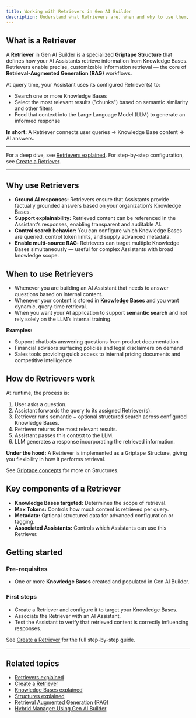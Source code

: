 ```yaml
---
title: Working with Retrievers in Gen AI Builder
description: Understand what Retrievers are, when and why to use them, and how they power AI Assistants in Gen AI Builder.
---
```


## What is a Retriever

A **Retriever** in Gen AI Builder is a specialized **Griptape Structure** that defines how your AI Assistants retrieve information from Knowledge Bases.
Retrievers enable precise, customizable information retrieval — the core of **Retrieval-Augmented Generation (RAG)** workflows.

At query time, your Assistant uses its configured Retriever(s) to:

-   Search one or more Knowledge Bases
-   Select the most relevant results ("chunks") based on semantic similarity and other filters
-   Feed that context into the Large Language Model (LLM) to generate an informed response

**In short:**
A Retriever connects user queries → Knowledge Base content → AI answers.

* * *

For a deep dive, see [Retrievers explained](/edb-postgres-ai/ai-factory/learn/explained/retrievers-explained).
For step-by-step configuration, see [Create a Retriever](/edb-postgres-ai/ai-factory/learn/how-to/gen-ai/create-retriever).

* * *

## Why use Retrievers

-   **Ground AI responses:** Retrievers ensure that Assistants provide factually grounded answers based on your organization’s Knowledge Bases.
-   **Support explainability:** Retrieved content can be referenced in the Assistant’s responses, enabling transparent and auditable AI.
-   **Control search behavior:** You can configure which Knowledge Bases are queried, control token limits, and supply advanced metadata.
-   **Enable multi-source RAG:** Retrievers can target multiple Knowledge Bases simultaneously — useful for complex Assistants with broad knowledge scope.

## When to use Retrievers

-   Whenever you are building an AI Assistant that needs to answer questions based on internal content.
-   Whenever your content is stored in **Knowledge Bases** and you want dynamic, query-time retrieval.
-   When you want your AI application to support **semantic search** and not rely solely on the LLM’s internal training.

**Examples:**

-   Support chatbots answering questions from product documentation
-   Financial advisors surfacing policies and legal disclaimers on demand
-   Sales tools providing quick access to internal pricing documents and competitive intelligence

## How do Retrievers work

At runtime, the process is:

1.  User asks a question.
2.  Assistant forwards the query to its assigned Retriever(s).
3.  Retriever runs semantic + optional structured search across configured Knowledge Bases.
4.  Retriever returns the most relevant results.
5.  Assistant passes this context to the LLM.
6.  LLM generates a response incorporating the retrieved information.

**Under the hood:**
A Retriever is implemented as a Griptape Structure, giving you flexibility in how it performs retrieval.

See [Griptape concepts](/edb-postgres-ai/ai-factory/learn/explained/ai-factory-concepts) for more on Structures.

## Key components of a Retriever

-   **Knowledge Bases targeted:** Determines the scope of retrieval.
-   **Max Tokens:** Controls how much content is retrieved per query.
-   **Metadata:** Optional structured data for advanced configuration or tagging.
-   **Associated Assistants:** Controls which Assistants can use this Retriever.

## Getting started

### Pre-requisites

-   One or more **Knowledge Bases** created and populated in Gen AI Builder.

### First steps

-   Create a Retriever and configure it to target your Knowledge Bases.
-   Associate the Retriever with an AI Assistant.
-   Test the Assistant to verify that retrieved content is correctly influencing responses.

See [Create a Retriever](/edb-postgres-ai/ai-factory/learn/how-to/gen-ai/create-retriever) for the full step-by-step guide.

* * *

## Related topics

- [Retrievers explained](../../../learn/explained/retrievers-explained)
- [Create a Retriever](../../../how-to/gen-ai/create-retriever)
- [Knowledge Bases explained](../../../learn/explained/knowledge-bases)
- [Structures explained](../../../learn/explained/structures)
- [Retrieval Augmented Generation (RAG)](../../../learn/explained/rag)
- [Hybrid Manager: Using Gen AI Builder](../../../../../hybrid-manager/ai-factory/gen-ai/builder)
